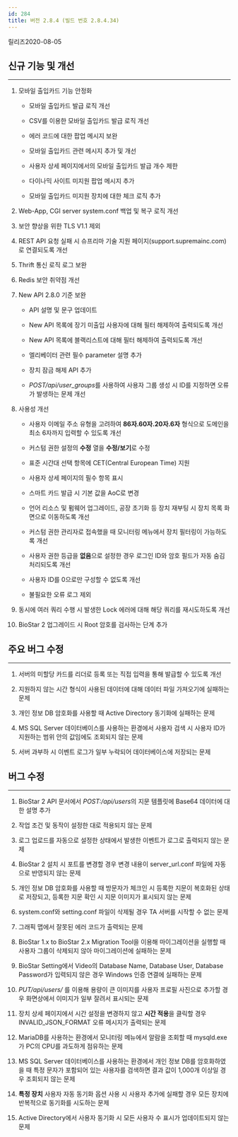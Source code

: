 ```yaml
---
id: 284
title: 버전 2.8.4 (빌드 번호 2.8.4.34)
---
```


릴리즈<Separator/>2020-08-05

## 신규 기능 및 개선

---

1. 모바일 출입카드 기능 안정화

    * 모바일 출입카드 발급 로직 개선
    
    * CSV를 이용한 모바일 출입카드 발급 로직 개선

    * 에러 코드에 대한 팝업 메시지 보완

    * 모바일 출입카드 관련 메시지 추가 및 개선

    * 사용자 상세 페이지에서의 모바일 출입카드 발급 개수 제한

    * 다이나믹 사이트 미지원 팝업 메시지 추가

    * 모바일 출입카드 미지원 장치에 대한 체크 로직 추가

1. Web-App, CGI server system.conf 백업 및 복구 로직 개선

1. 보안 향상을 위한 TLS V1.1 제외
  
1. REST API 요청 실패 시 슈프리마 기술 지원 페이지(support.supremainc.com)로 연결되도록 개선

1. Thrift 통신 로직 로그 보완

1. Redis 보안 취약점 개선
  
1. New API 2.8.0 기준 보완

    * API 설명 및 문구 업데이트

    * New API 목록에 장기 미출입 사용자에 대해 필터 해제하여 출력되도록 개선

    * New API 목록에 블랙리스트에 대해 필터 해제하여 출력되도록 개선

    * 엘리베이터 관련 필수 parameter 설명 추가

    * 장치 잠금 해제 API 추가

    * *POST/api/user_groups*를 사용하여 사용자 그룹 생성 시 ID를 지정하면 오류가 발생하는 문제 개선

1. 사용성 개선

    * 사용자 이메일 주소 유형을 고려하여 **86자.60자.20자.6자** 형식으로 도메인을 최소 6자까지 입력할 수 있도록 개선

    * 커스텀 권한 설정의 **수정** 열을 **수정/보기**로 수정

    * 표준 시간대 선택 항목에 CET(Central European Time) 지원

    * 사용자 상세 페이지의 필수 항목 표시

    * 스마트 카드 발급 시 기본 값을 AoC로 변경

    * 언어 리소스 및 펌웨어 업그레이드, 공장 초기화 등 장치 재부팅 시 장치 목록 화면으로 이동하도록 개선

    * 커스텀 권한 관리자로 접속했을 때 모니터링 메뉴에서 장치 필터링이 가능하도록 개선

    * 사용자 권한 등급을 **없음**으로 설정한 경우 로그인 ID와 암호 필드가 자동 숨김 처리되도록 개선

    * 사용자 ID를 0으로만 구성할 수 없도록 개선

    * 불필요한 오류 로그 제외

1. 동시에 여러 쿼리 수행 시 발생한 Lock 에러에 대해 해당 쿼리를 재시도하도록 개선

1. BioStar 2 업그레이드 시 Root 암호를 검사하는 단계 추가
  
## 주요 버그 수정

---

1. 서버의 미할당 카드를 리더로 등록 또는 직접 입력을 통해 발급할 수 있도록 개선

1. 지원하지 않는 시간 형식이 사용된 데이터에 대해 데이터 파일 가져오기에 실패하는 문제

1. 개인 정보 DB 암호화를 사용할 때 Active Directory 동기화에 실패하는 문제

1. MS SQL Server 데이터베이스를 사용하는 환경에서 사용자 검색 시 사용자 ID가 지원하는 범위 안의 값임에도 조회되지 않는 문제

1. 서버 과부하 시 이벤트 로그가 일부 누락되어 데이터베이스에 저장되는 문제

## 버그 수정

---

1. BioStar 2 API 문서에서 *POST:/api/users*의 지문 템플릿에 Base64 데이터에 대한 설명 추가

1. 작업 조건 및 동작이 설정한 대로 적용되지 않는 문제

1. 로그 업로드를 자동으로 설정한 상태에서 발생한 이벤트가 로그로 출력되지 않는 문제

1. BioStar 2 설치 시 포트를 변경할 경우 변경 내용이 server_url.conf 파일에 자동으로 반영되지 않는 문제

1. 개인 정보 DB 암호화를 사용할 때 방문자가 체크인 시 등록한 지문이 복호화된 상태로 저장되고, 등록한 지문 확인 시 지문 이미지가 표시되지 않는 문제

1. system.conf와 setting.conf 파일이 삭제될 경우 TA 서버를 시작할 수 없는 문제

1. 그래픽 맵에서 잘못된 에러 코드가 출력되는 문제

1. BioStar 1.x to BioStar 2.x Migration Tool을 이용해 마이그레이션을 실행할 때 사용자 그룹이 삭제되지 않아 마이그레이션에 실패하는 문제

1. BioStar Setting에서 Video의 Database Name, Database User, Database Password가 입력되지 않은 경우 Windows 인증 연결에 실패하는 문제

1. *PUT/api/users/* 를 이용해 용량이 큰 이미지를 사용자 프로필 사진으로 추가할 경우 화면상에서 이미지가 일부 잘려서 표시되는 문제

1. 장치 상세 페이지에서 시간 설정을 변경하지 않고 **시간 적용**을 클릭할 경우 INVALID_JSON_FORMAT 오류 메시지가 출력되는 문제

1. MariaDB를 사용하는 환경에서 모니터링 메뉴에서 알람을 조회할 때 mysqld.exe가 PC의 CPU를 과도하게 점유하는 문제

1. MS SQL Server 데이터베이스를 사용하는 환경에서 개인 정보 DB를 암호화하였을 때 특정 문자가 포함되어 있는 사용자를 검색하면 결과 값이 1,000개 이상일 경우 조회되지 않는 문제

1. **특정 장치** 사용자 자동 동기화 옵션 사용 시 사용자 추가에 실패할 경우 모든 장치에 반복적으로 동기화를 시도하는 문제

1. Active Directory에서 사용자 동기화 시 모든 사용자 수 표시가 업데이트되지 않는 문제